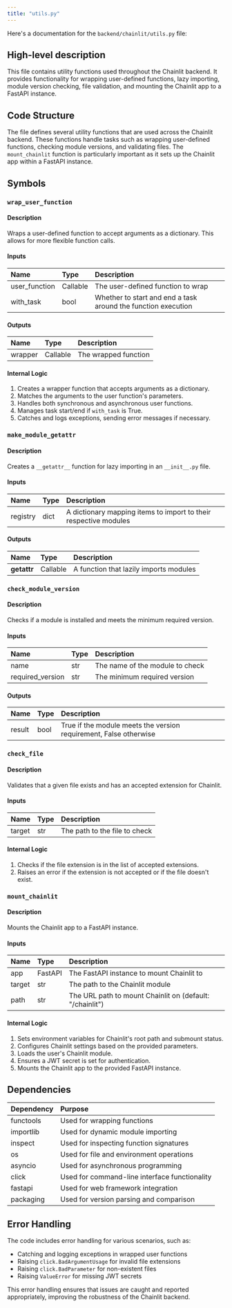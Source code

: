 ```yaml
---
title: "utils.py"
---
```


Here's a documentation for the `backend/chainlit/utils.py` file:

## High-level description
This file contains utility functions used throughout the Chainlit backend. It provides functionality for wrapping user-defined functions, lazy importing, module version checking, file validation, and mounting the Chainlit app to a FastAPI instance.

## Code Structure
The file defines several utility functions that are used across the Chainlit backend. These functions handle tasks such as wrapping user-defined functions, checking module versions, and validating files. The `mount_chainlit` function is particularly important as it sets up the Chainlit app within a FastAPI instance.

## Symbols

### `wrap_user_function`
#### Description
Wraps a user-defined function to accept arguments as a dictionary. This allows for more flexible function calls.

#### Inputs
| Name | Type | Description |
|:-----|:-----|:------------|
| user_function | Callable | The user-defined function to wrap |
| with_task | bool | Whether to start and end a task around the function execution |

#### Outputs
| Name | Type | Description |
|:-----|:-----|:------------|
| wrapper | Callable | The wrapped function |

#### Internal Logic
1. Creates a wrapper function that accepts arguments as a dictionary.
2. Matches the arguments to the user function's parameters.
3. Handles both synchronous and asynchronous user functions.
4. Manages task start/end if `with_task` is True.
5. Catches and logs exceptions, sending error messages if necessary.

### `make_module_getattr`
#### Description
Creates a `__getattr__` function for lazy importing in an `__init__.py` file.

#### Inputs
| Name | Type | Description |
|:-----|:-----|:------------|
| registry | dict | A dictionary mapping items to import to their respective modules |

#### Outputs
| Name | Type | Description |
|:-----|:-----|:------------|
| __getattr__ | Callable | A function that lazily imports modules |

### `check_module_version`
#### Description
Checks if a module is installed and meets the minimum required version.

#### Inputs
| Name | Type | Description |
|:-----|:-----|:------------|
| name | str | The name of the module to check |
| required_version | str | The minimum required version |

#### Outputs
| Name | Type | Description |
|:-----|:-----|:------------|
| result | bool | True if the module meets the version requirement, False otherwise |

### `check_file`
#### Description
Validates that a given file exists and has an accepted extension for Chainlit.

#### Inputs
| Name | Type | Description |
|:-----|:-----|:------------|
| target | str | The path to the file to check |

#### Internal Logic
1. Checks if the file extension is in the list of accepted extensions.
2. Raises an error if the extension is not accepted or if the file doesn't exist.

### `mount_chainlit`
#### Description
Mounts the Chainlit app to a FastAPI instance.

#### Inputs
| Name | Type | Description |
|:-----|:-----|:------------|
| app | FastAPI | The FastAPI instance to mount Chainlit to |
| target | str | The path to the Chainlit module |
| path | str | The URL path to mount Chainlit on (default: "/chainlit") |

#### Internal Logic
1. Sets environment variables for Chainlit's root path and submount status.
2. Configures Chainlit settings based on the provided parameters.
3. Loads the user's Chainlit module.
4. Ensures a JWT secret is set for authentication.
5. Mounts the Chainlit app to the provided FastAPI instance.

## Dependencies
| Dependency | Purpose |
|:-----------|:--------|
| functools | Used for wrapping functions |
| importlib | Used for dynamic module importing |
| inspect | Used for inspecting function signatures |
| os | Used for file and environment operations |
| asyncio | Used for asynchronous programming |
| click | Used for command-line interface functionality |
| fastapi | Used for web framework integration |
| packaging | Used for version parsing and comparison |

## Error Handling
The code includes error handling for various scenarios, such as:
- Catching and logging exceptions in wrapped user functions
- Raising `click.BadArgumentUsage` for invalid file extensions
- Raising `click.BadParameter` for non-existent files
- Raising `ValueError` for missing JWT secrets

This error handling ensures that issues are caught and reported appropriately, improving the robustness of the Chainlit backend.